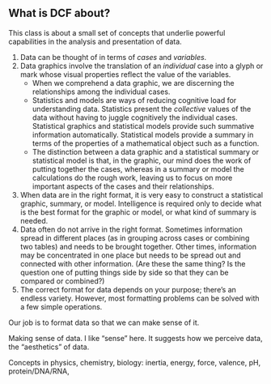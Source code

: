 

## What is DCF about?

This class is about a small set of concepts that underlie powerful capabilities in the analysis and presentation of data.

1. Data can be thought of in terms of *cases* and *variables*.
#. Data graphics involve the translation of an *individual* case into a glyph or mark whose visual properties reflect the value of the variables.
    * When we comprehend a data graphic, we are discerning the relationships among the individual cases.
    * Statistics and models are ways of reducing cognitive load for understanding data.  Statistics present the *collective* values of the data without having to juggle cognitively the individual cases.  Statistical graphics and statistical models provide such summative information automatically. Statistical models provide a summary in terms of the properties of a mathematical object such as a function.
    * The distinction between a data graphic and a statistical summary or statistical model is that, in the graphic, our mind does the work of putting together the cases, whereas in a summary or model the calculations do the rough work, leaving us to focus on more important aspects of the cases and their relationships.
#. When data are in the right format, it is very easy to construct a statistical graphic, summary, or model.  Intelligence is required only to decide what is the best format for the graphic or model, or what kind of summary is needed.
#. Data often do not arrive in the right format.  Sometimes information spread in different places (as in grouping across cases or combining two tables) and needs to be brought together. Other times, information may be concentrated in one place but needs to be spread out and connected with other information. (Are these the same thing?  Is the question one of putting things side by side so that they can be compared or combined?)
#. The correct format for data depends on your purpose; there's an endless variety.  However, most formatting problems can be solved with a few simple operations.

Our job is to format data so that we can make sense of it.

Making sense of data.  I like "sense" here.  It suggests how we perceive data, the "aesthetics" of data.

Concepts in physics, chemistry, biology: inertia, energy, force, valence, pH, protein/DNA/RNA, 
